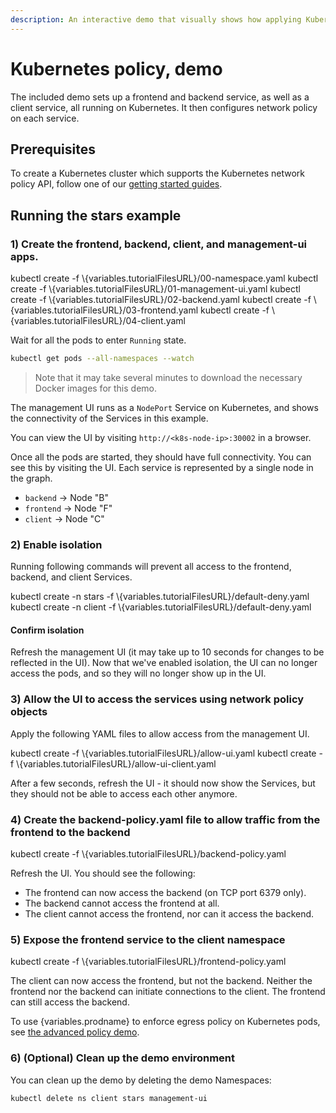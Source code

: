 ```yaml
---
description: An interactive demo that visually shows how applying Kubernetes policy allows and denies connections.
---
```



# Kubernetes policy, demo

The included demo sets up a frontend and backend service, as well as a client service, all
running on Kubernetes. It then configures network policy on each service.

## Prerequisites

To create a Kubernetes cluster which supports the Kubernetes network policy API, follow
one of our [getting started guides](../../getting-started/index.mdx).

## Running the stars example

### 1) Create the frontend, backend, client, and management-ui apps.

<CodeBlock language='shell'>
kubectl create -f \{variables.tutorialFilesURL}/00-namespace.yaml
kubectl create -f \{variables.tutorialFilesURL}/01-management-ui.yaml
kubectl create -f \{variables.tutorialFilesURL}/02-backend.yaml
kubectl create -f \{variables.tutorialFilesURL}/03-frontend.yaml
kubectl create -f \{variables.tutorialFilesURL}/04-client.yaml
</CodeBlock>

Wait for all the pods to enter `Running` state.

```bash
kubectl get pods --all-namespaces --watch
```

> Note that it may take several minutes to download the necessary Docker images for this demo.

The management UI runs as a `NodePort` Service on Kubernetes, and shows the connectivity
of the Services in this example.

You can view the UI by visiting `http://<k8s-node-ip>:30002` in a browser.

Once all the pods are started, they should have full connectivity. You can see this by visiting the UI. Each service is
represented by a single node in the graph.

- `backend` -> Node "B"
- `frontend` -> Node "F"
- `client` -> Node "C"

### 2) Enable isolation

Running following commands will prevent all access to the frontend, backend, and client Services.

<CodeBlock language='shell'>
kubectl create -n stars -f \{variables.tutorialFilesURL}/default-deny.yaml
kubectl create -n client -f \{variables.tutorialFilesURL}/default-deny.yaml
</CodeBlock>

#### Confirm isolation

Refresh the management UI (it may take up to 10 seconds for changes to be reflected in the UI).
Now that we've enabled isolation, the UI can no longer access the pods, and so they will no longer show up in the UI.

### 3) Allow the UI to access the services using network policy objects

Apply the following YAML files to allow access from the management UI.

<CodeBlock language='shell'>
kubectl create -f \{variables.tutorialFilesURL}/allow-ui.yaml
kubectl create -f \{variables.tutorialFilesURL}/allow-ui-client.yaml
</CodeBlock>

After a few seconds, refresh the UI - it should now show the Services, but they should not be able to access each other anymore.

### 4) Create the backend-policy.yaml file to allow traffic from the frontend to the backend

<CodeBlock language='shell'>
kubectl create -f \{variables.tutorialFilesURL}/backend-policy.yaml
</CodeBlock>

Refresh the UI. You should see the following:

- The frontend can now access the backend (on TCP port 6379 only).
- The backend cannot access the frontend at all.
- The client cannot access the frontend, nor can it access the backend.

### 5) Expose the frontend service to the client namespace

<CodeBlock language='shell'>
kubectl create -f \{variables.tutorialFilesURL}/frontend-policy.yaml
</CodeBlock>

The client can now access the frontend, but not the backend. Neither the frontend nor the backend
can initiate connections to the client. The frontend can still access the backend.

To use {variables.prodname} to enforce egress policy on Kubernetes pods, see [the advanced policy demo](kubernetes-policy-advanced.mdx).

### 6) (Optional) Clean up the demo environment

You can clean up the demo by deleting the demo Namespaces:

```bash
kubectl delete ns client stars management-ui
```

